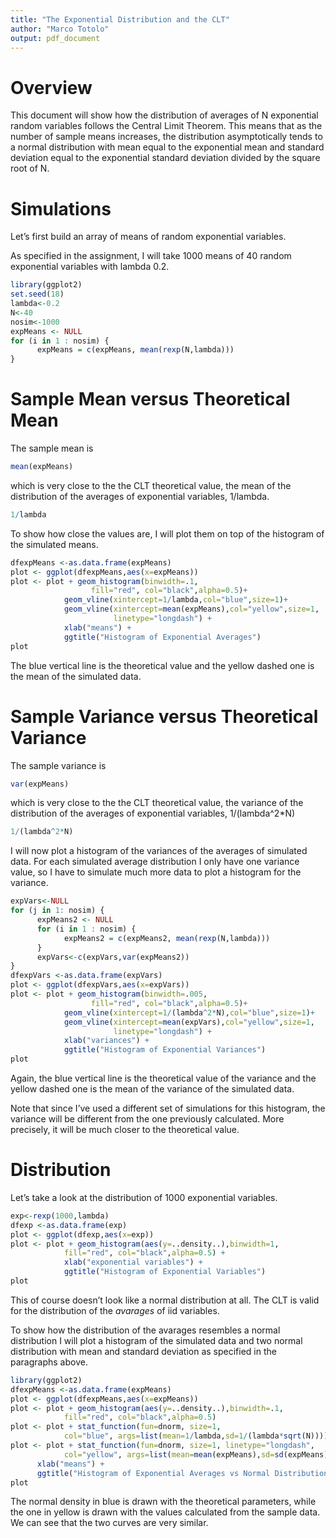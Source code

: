 ---
title: "The Exponential Distribution and the CLT"
author: "Marco Totolo"
output: pdf_document
---

# Overview

This document will show how the distribution of averages of N exponential random variables follows the Central Limit Theorem. This means that as the number of sample means increases, the distribution asymptotically tends to a normal distribution with mean equal to the exponential mean and standard deviation equal to the exponential standard deviation divided by the square root of N.

# Simulations

Let's first build an array of means of random exponential variables.

As specified in the assignment, I will take 1000 means of 40 random exponential variables with lambda 0.2.

```{r}
library(ggplot2)
set.seed(18)
lambda<-0.2
N<-40
nosim<-1000
expMeans <- NULL
for (i in 1 : nosim) {
      expMeans = c(expMeans, mean(rexp(N,lambda)))
}
```

# Sample Mean versus Theoretical Mean

The sample mean is 
```{r}
mean(expMeans)
```
which is very close to the the CLT theoretical value, the mean of the distribution of the averages of exponential variables,  1/lambda.
```{r}
1/lambda
```

To show how close the values are, I will plot them on top of the histogram of the simulated means.
```{r}

dfexpMeans <-as.data.frame(expMeans)
plot <- ggplot(dfexpMeans,aes(x=expMeans))
plot <- plot + geom_histogram(binwidth=.1,
                  fill="red", col="black",alpha=0.5)+
            geom_vline(xintercept=1/lambda,col="blue",size=1)+
            geom_vline(xintercept=mean(expMeans),col="yellow",size=1,
                       linetype="longdash") +
            xlab("means") +
            ggtitle("Histogram of Exponential Averages")
plot
```

The blue vertical line is the theoretical value and the yellow dashed one is the mean of the simulated data.

# Sample Variance versus Theoretical Variance

The sample variance is 
```{r}
var(expMeans)
```
which is very close to the the CLT theoretical value, the variance of the distribution of the averages of exponential variables,  1/(lambda^2*N)
```{r}
1/(lambda^2*N)
```

I will now plot a histogram of the variances of the averages of simulated data. For each simulated average distribution I only have one variance value, so I have to simulate much more data to plot a histogram for the variance.
```{r}
expVars<-NULL
for (j in 1: nosim) {
      expMeans2 <- NULL
      for (i in 1 : nosim) {
            expMeans2 = c(expMeans2, mean(rexp(N,lambda)))
      }
      expVars<-c(expVars,var(expMeans2))
}
dfexpVars <-as.data.frame(expVars)
plot <- ggplot(dfexpVars,aes(x=expVars))
plot <- plot + geom_histogram(binwidth=.005,
                  fill="red", col="black",alpha=0.5)+
            geom_vline(xintercept=1/(lambda^2*N),col="blue",size=1)+
            geom_vline(xintercept=mean(expVars),col="yellow",size=1,
                       linetype="longdash") +
            xlab("variances") +
            ggtitle("Histogram of Exponential Variances")
plot
```

Again, the blue vertical line is the theoretical value of the variance and the yellow dashed one is the mean of the variance of the simulated data.

Note that since I've used a different set of simulations for this histogram, the variance will be different from the one previously calculated. More precisely, it will be much closer to the theoretical value.

# Distribution

Let's take a look at the distribution of 1000 exponential variables.

```{r}
exp<-rexp(1000,lambda)
dfexp <-as.data.frame(exp)
plot <- ggplot(dfexp,aes(x=exp))
plot <- plot + geom_histogram(aes(y=..density..),binwidth=1,
            fill="red", col="black",alpha=0.5) +
            xlab("exponential variables") +
            ggtitle("Histogram of Exponential Variables")
plot

```

This of course doesn't look like a normal distribution at all. The CLT is valid for the distribution of the *avarages* of iid variables.

To show how the distribution of the avarages resembles a normal distribution I will plot a histogram of the simulated data and two normal distribution with mean and standard deviation as specified in the paragraphs above.

```{r}
library(ggplot2)
dfexpMeans <-as.data.frame(expMeans)
plot <- ggplot(dfexpMeans,aes(x=expMeans))
plot <- plot + geom_histogram(aes(y=..density..),binwidth=.1,
            fill="red", col="black",alpha=0.5)
plot <- plot + stat_function(fun=dnorm, size=1,
            col="blue", args=list(mean=1/lambda,sd=1/(lambda*sqrt(N))))
plot <- plot + stat_function(fun=dnorm, size=1, linetype="longdash",
            col="yellow", args=list(mean=mean(expMeans),sd=sd(expMeans)))+
      xlab("means") +
      ggtitle("Histogram of Exponential Averages vs Normal Distribution")
plot

```

The normal density in blue is drawn with the theoretical parameters, while the one in yellow is drawn with the values calculated from the sample data.
We can see that the two curves are very similar.

